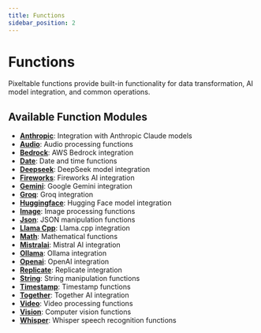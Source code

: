 ```yaml
---
title: Functions
sidebar_position: 2
---
```


# Functions

Pixeltable functions provide built-in functionality for data transformation, AI model integration, and common operations.

## Available Function Modules

- **[Anthropic](./functions-anthropic)**: Integration with Anthropic Claude models
- **[Audio](./functions-audio)**: Audio processing functions
- **[Bedrock](./functions-bedrock)**: AWS Bedrock integration
- **[Date](./functions-date)**: Date and time functions
- **[Deepseek](./functions-deepseek)**: DeepSeek model integration
- **[Fireworks](./functions-fireworks)**: Fireworks AI integration
- **[Gemini](./functions-gemini)**: Google Gemini integration
- **[Groq](./functions-groq)**: Groq integration
- **[Huggingface](./functions-huggingface)**: Hugging Face model integration
- **[Image](./functions-image)**: Image processing functions
- **[Json](./functions-json)**: JSON manipulation functions
- **[Llama Cpp](./functions-llama-cpp)**: Llama.cpp integration
- **[Math](./functions-math)**: Mathematical functions
- **[Mistralai](./functions-mistralai)**: Mistral AI integration
- **[Ollama](./functions-ollama)**: Ollama integration
- **[Openai](./functions-openai)**: OpenAI integration
- **[Replicate](./functions-replicate)**: Replicate integration
- **[String](./functions-string)**: String manipulation functions
- **[Timestamp](./functions-timestamp)**: Timestamp functions
- **[Together](./functions-together)**: Together AI integration
- **[Video](./functions-video)**: Video processing functions
- **[Vision](./functions-vision)**: Computer vision functions
- **[Whisper](./functions-whisper)**: Whisper speech recognition functions
